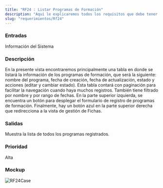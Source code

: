 ```yaml
---
title: "RF24 : Listar Programas de Formación"
description: "Aquí le explicaremos todos los requisitos que debe tener para poder usar nuestro software."
slug: "requerimientos/Rf24"
---
```



<h3>Entradas</h3>
Información del Sistema

<h3>Descripción</h3>
En la presente vista encontraremos principalmente una tabla en donde se listará la
información de los programas de formación, que será la siguiente: nombre del programa,
fecha de creación, fecha de actualización, estado y acciones (editar y cambiar estado).
Esta tabla contará con paginación para facilitar la navegación cuando haya muchos
registros. También tiene filtrado por nombre y por rango de fechas. En la parte superior
izquierda, se encuentra un botón para desplegar el formulario de registro de programas
de formación. Finalmente, hay un botón azul en la parte superior derecha que redirecciona
a la vista de gestión de Fichas.

<h3>Salidas</h3>
Muestra la lista de todos los programas registrados.

<h3>Prioridad</h3>
Alta

<h3>Mockup</h3>
<Image src={RF24Case} alt="RF24Case" width={3148} height={2270} />
